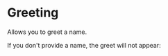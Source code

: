

<Meta title="Components (MDX)/Greeting" component={Greeting} />

# Greeting

Allows you to greet a name.

<Canvas>
  <Story name="With name">
    <Greeting name="World" />
  </Story>
</Canvas>

If you don't provide a name, the greet will not appear:

<Canvas>
  <Story name="Without name">
    <Greeting />
  </Story>
</Canvas>

